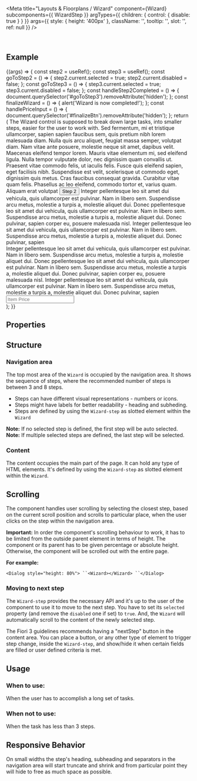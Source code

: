 
<Meta
  title="Layouts & Floorplans / Wizard"
  component={Wizard}
  subcomponents={{ WizardStep }}
  argTypes={{
    children: { control: { disable: true } }
  }}
  args={{
    style: {
      height: '400px'
    },
    className: '',
    tooltip: '',
    slot: '',
    ref: null
  }}
/>

<DocsHeader />

<br />

## Example

<Canvas>
  <Story name="Default">
    {(args) => {
      const step2 = useRef();
      const step3 = useRef();
      const goToStep2 = () => {
        step2.current.selected = true;
        step2.current.disabled = false;
      };
      const goToStep3 = () => {
        step3.current.selected = true;
        step3.current.disabled = false;
      };
      const handleStep2Completed = () => {
        document.querySelector('#goToStep3').removeAttribute('hidden');
      };
      const finalizeWizard = () => {
        alert('Wizard is now completed!');
      };
      const handlePriceInput = () => {
        document.querySelector('#finalizeBtn').removeAttribute('hidden');
      };
      return (
        <Wizard {...args}>
          <WizardStep icon="product" heading="Product Type" selected>
            <Title>1. Product Type</Title>
            <MessageStrip type={MessageStripDesign.Information}>
              The Wizard control is supposed to break down large tasks, into smaller steps, easier for the user to work
              with.
            </MessageStrip>
            <Label wrap>
              Sed fermentum, mi et tristique ullamcorper, sapien sapien faucibus sem, quis pretium nibh lorem malesuada
              diam. Nulla quis arcu aliquet, feugiat massa semper, volutpat diam. Nam vitae ante posuere, molestie neque
              sit amet, dapibus velit. Maecenas eleifend tempor lorem. Mauris vitae elementum mi, sed eleifend ligula.
              Nulla tempor vulputate dolor, nec dignissim quam convallis ut. Praesent vitae commodo felis, ut iaculis
              felis. Fusce quis eleifend sapien, eget facilisis nibh. Suspendisse est velit, scelerisque ut commodo
              eget, dignissim quis metus. Cras faucibus consequat gravida. Curabitur vitae quam felis. Phasellus ac leo
              eleifend, commodo tortor et, varius quam. Aliquam erat volutpat
            </Label>
            <Button design={ButtonDesign.Emphasized} onClick={goToStep2}>
              Step 2
            </Button>
          </WizardStep>
          <WizardStep icon="hint" heading="Product Information" disabled ref={step2}>
            <Title>2. Product Information</Title>
            <Label wrap>
              Integer pellentesque leo sit amet dui vehicula, quis ullamcorper est pulvinar. Nam in libero sem.
              Suspendisse arcu metus, molestie a turpis a, molestie aliquet dui. Donec ppellentesque leo sit amet dui
              vehicula, quis ullamcorper est pulvinar. Nam in libero sem. Suspendisse arcu metus, molestie a turpis a,
              molestie aliquet dui. Donec pulvinar, sapien corper eu, posuere malesuada nisl. Integer pellentesque leo
              sit amet dui vehicula, quis ullamcorper est pulvinar. Nam in libero sem. Suspendisse arcu metus, molestie
              a turpis a, molestie aliquet dui. Donec pulvinar, sapien
            </Label>
            <CheckBox onChange={handleStep2Completed} text="Step Completed" />
            <br />
            <Button id="goToStep3" design={ButtonDesign.Emphasized} onClick={goToStep3} hidden>
              Step 3
            </Button>
          </WizardStep>
          <WizardStep icon="lead" heading="Pricing" disabled ref={step3}>
            <Title>4. Pricing</Title>
            <Label wrap>
              Integer pellentesque leo sit amet dui vehicula, quis ullamcorper est pulvinar. Nam in libero sem.
              Suspendisse arcu metus, molestie a turpis a, molestie aliquet dui. Donec ppellentesque leo sit amet dui
              vehicula, quis ullamcorper est pulvinar. Nam in libero sem. Suspendisse arcu metus, molestie a turpis a,
              molestie aliquet dui. Donec pulvinar, sapien corper eu, posuere malesuada nisl. Integer pellentesque leo
              sit amet dui vehicula, quis ullamcorper est pulvinar. Nam in libero sem. Suspendisse arcu metus, molestie
              a turpis a, molestie aliquet dui. Donec pulvinar, sapien
            </Label>
            <Input placeholder="Item Price" onInput={handlePriceInput} />
            <br />
            <Button design={ButtonDesign.Emphasized} onClick={finalizeWizard} hidden id="finalizeBtn">
              Finalize
            </Button>
          </WizardStep>
        </Wizard>
      );
    }}
  </Story>
</Canvas>

## Properties

<ArgsTable story="." />

## Structure

### Navigation area

The top most area of the `Wizard` is occupied by the navigation area. It shows the sequence of steps, where the recommended number of steps is between 3 and 8 steps.

- Steps can have different visual representations - numbers or icons.
- Steps might have labels for better readability - heading and subheding.
- Steps are defined by using the `Wizard-step` as slotted element within the `Wizard`

**Note:** If no selected step is defined, the first step will be auto selected.  
**Note:** If multiple selected steps are defined, the last step will be selected.

### Content

The content occupies the main part of the page. It can hold any type of HTML elements. It's defined by using the `Wizard-step` as slotted element within the `Wizard`.

## Scrolling

The component handles user scrolling by selecting the closest step, based on the current scroll position and scrolls to particular place, when the user clicks on the step within the navigation area.

**Important:** In order the component's scrolling behaviour to work, it has to be limited from the outside parent element in terms of height. The component or its parent has to be given percentage or absolute height. Otherwise, the component will be scrolled out with the entire page.

**For example:**

` <Dialog style="height: 80%"> ``<Wizard></Wizard> ``</Dialog> `

### Moving to next step

The `Wizard-step` provides the necessary API and it's up to the user of the component to use it to move to the next step. You have to set its `selected` property (and remove the `disabled` one if set) to `true`. And, the `Wizard` will automatically scroll to the content of the newly selected step.

The Fiori 3 guidelines recommends having a "nextStep" button in the content area. You can place a button, or any other type of element to trigger step change, inside the `Wizard-step`, and show/hide it when certain fields are filled or user defined criteria is met.

## Usage

### When to use:

When the user has to accomplish a long set of tasks.

### When not to use:

When the task has less than 3 steps.

## Responsive Behavior

On small widths the step's heading, subheading and separators in the navigation area will start truncate and shrink and from particular point they will hide to free as much space as possible.
